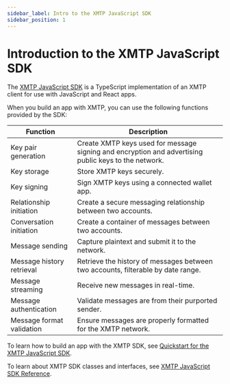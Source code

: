 ```yaml
---
sidebar_label: Intro to the XMTP JavaScript SDK
sidebar_position: 1
---
```


# Introduction to the XMTP JavaScript SDK

The [XMTP JavaScript SDK](https://github.com/xmtp/xmtp-js) is a TypeScript implementation of an XMTP client for use with JavaScript and React apps.

When you build an app with XMTP, you can use the following functions provided by the SDK:

| Function | Description |
| --- | --- |
| Key pair generation | Create XMTP keys used for message signing and encryption and advertising public keys to the network. |
| Key storage | Store XMTP keys securely. |
| Key signing | Sign XMTP keys using a connected wallet app. |
| Relationship initiation | Create a secure messaging relationship between two accounts. |
| Conversation initiation | Create a container of messages between two accounts. |
| Message sending | Capture plaintext and submit it to the network. |
| Message history retrieval | Retrieve the history of messages between two accounts, filterable by date range. |
| Message streaming | Receive new messages in real-time. |
| Message authentication | Validate messages are from their purported sender. |
| Message format validation | Ensure messages are properly formatted for the XMTP network. |

To learn how to build an app with the XMTP SDK, see [Quickstart for the XMTP JavaScript SDK](/docs/client-sdk/javascript/tutorials/quickstart).

To learn about XMTP SDK classes and interfaces, see [XMTP JavaScript SDK Reference](/docs/client-sdk/javascript/reference/classes/Client).

<Feedback url="https://github.com/orgs/xmtp/discussions/categories/q-a"/>
